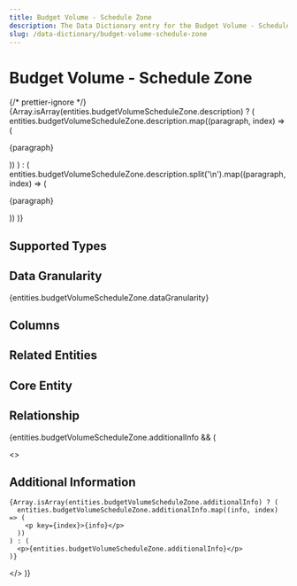 ```yaml
---
title: Budget Volume - Schedule Zone
description: The Data Dictionary entry for the Budget Volume - Schedule Zone entity
slug: /data-dictionary/budget-volume-schedule-zone
---
```



# Budget Volume - Schedule Zone

{/* prettier-ignore */}
{Array.isArray(entities.budgetVolumeScheduleZone.description) ? (
  entities.budgetVolumeScheduleZone.description.map((paragraph, index) => (
    <p key={index}>{paragraph}</p>
))
) : (
entities.budgetVolumeScheduleZone.description.split('\n').map((paragraph, index) => (

<p key={index}>{paragraph}</p>
)) )}

## Supported Types

<SupportedTypesTable
  supportedTypes={entities.budgetVolumeScheduleZone.supportedTypes}
/>

## Data Granularity

{entities.budgetVolumeScheduleZone.dataGranularity}

## Columns

<ColumnsTable columns={entities.budgetVolumeScheduleZone.columns} />

## Related Entities

<RelatedEntitiesList
  relatedEntities={entities.budgetVolumeScheduleZone.relatedEntities}
/>

## Core Entity

<CoreEntityTable coreEntities={entities.budgetVolumeScheduleZone.coreEntity} />

## Relationship

<RelationshipTable
  relationship={entities.budgetVolumeScheduleZone.relationship}
  simple={true}
/>

{entities.budgetVolumeScheduleZone.additionalInfo && (

  <>
    <h2>Additional Information</h2>

    {Array.isArray(entities.budgetVolumeScheduleZone.additionalInfo) ? (
      entities.budgetVolumeScheduleZone.additionalInfo.map((info, index) => (
        <p key={index}>{info}</p>
      ))
    ) : (
      <p>{entities.budgetVolumeScheduleZone.additionalInfo}</p>
    )}

  </>
)}
